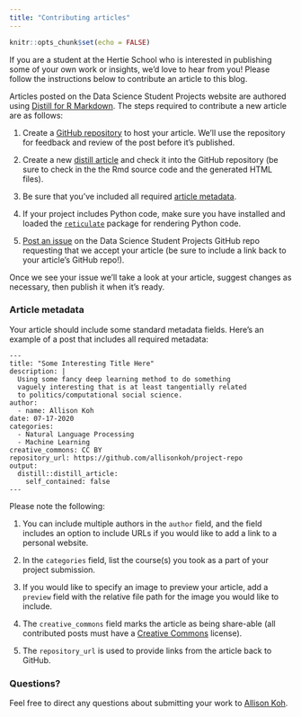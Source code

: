 ```yaml
---
title: "Contributing articles"
---
```


```r
knitr::opts_chunk$set(echo = FALSE)
```

If you are a student at the Hertie School who is interested in publishing some of your own work or insights, we'd love to hear from you! Please follow the instructions below to contribute an article to this blog. 

Articles posted on the Data Science Student Projects website are authored using [Distill for R
Markdown](https://rstudio.github.io/distill). The steps required to
contribute a new article are as follows:

1.  Create a [GitHub
    repository](http://happygitwithr.com/rstudio-git-github.html) to host your
    article. We'll use the repository for feedback and review of the post before
    it's published.

2.  Create a new [distill article](https://rstudio.github.io/distill) and check it
    into the GitHub repository (be sure to check in the the Rmd source code and
    the generated HTML files). 

3.  Be sure that you've included all required [article metadata](#). 

4.  If your project includes Python code, make sure you have installed and loaded the 
    [`reticulate`](https://rstudio.github.io/reticulate/) package for rendering Python code.
    
5.  [Post an issue](https://github.com/hertie-data-science-lab/student-projects) on the
    Data Science Student Projects GitHub repo requesting that we accept your article (be sure
    to include a link back to your article's GitHub repo!).

Once we see your issue we'll take a look at your article, suggest changes as necessary, then publish it when it's ready.

### Article metadata

Your article should include some standard metadata fields. Here's an example of a 
post that includes all required metadata:

``` .markup
---
title: "Some Interesting Title Here"
description: |
  Using some fancy deep learning method to do something
  vaguely interesting that is at least tangentially related 
  to politics/computational social science. 
author:
  - name: Allison Koh 
date: 07-17-2020
categories: 
  - Natural Language Processing
  - Machine Learning
creative_commons: CC BY
repository_url: https://github.com/allisonkoh/project-repo
output: 
  distill::distill_article:
    self_contained: false
---
```

Please note the following: 

1. You can include multiple authors in the `author` field, and the field includes an option to include URLs if you would like to add a link to a personal website. 

2. In the `categories` field, list the course(s) you took as a part of your project submission.

3. If you would like to specify an image to preview your article, add a `preview` field with the relative file path for the image you would like to include. 

4. The `creative_commons` field marks the article as being 
share-able (all contributed posts must have a [Creative Commons](https://creativecommons.org/) license). 

5. The `repository_url` is used to provide links from the article back to GitHub.

### Questions? 

Feel free to direct any questions about submitting your work to [Allison Koh](mailto:koh@hertie-school.org). 
